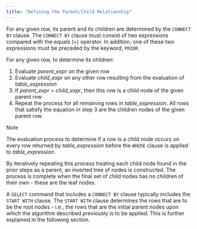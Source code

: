 ```yaml
---
title: "Defining the Parent/Child Relationship"
---
```


<div id="defining_the_parent_child_relationship" class="registered_link"></div>


For any given row, its parent and its children are determined by the `CONNECT BY` clause. The `CONNECT BY` clause must consist of two expressions compared with the equals (=) operator. In addition, one of these two expressions must be preceded by the keyword, `PRIOR`.

For any given row, to determine its children:

1.  Evaluate *parent_expr* on the given row
2.  Evaluate *child_expr* on any other row resulting from the evaluation of *table_expression*
3.  If *parent_expr* = *child_expr*, then this row is a child node of the given parent row
4.  Repeat the process for all remaining rows in *table_expression*. All rows that satisfy the equation in step 3 are the children nodes of the given parent row.

<div class="note">

<div class="title">

Note

</div>

The evaluation process to determine if a row is a child node occurs on every row returned by *table_expression* before the `WHERE` clause is applied to *table_expression*.

</div>

By iteratively repeating this process treating each child node found in the prior steps as a parent, an inverted tree of nodes is constructed. The process is complete when the final set of child nodes has no children of their own - these are the leaf nodes.

A `SELECT` command that includes a `CONNECT BY` clause typically includes the `START WITH` clause. The `START WITH` clause determines the rows that are to be the root nodes - i.e., the rows that are the initial parent nodes upon which the algorithm described previously is to be applied. This is further explained in the following section.
